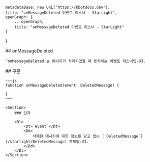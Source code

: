 
    metadataBase: new URL("https://kbotdocs.dev"),
    title: "onMessageDeleted 이벤트 리스너 - StarLight",
    openGraph: {
        ...openGraph,
        title: "onMessageDeleted 이벤트 리스너 - StarLight"
    }
}

<Section>
    ## onMessageDeleted

    `onMessageDeleted`는 메시지가 삭제되었을 때 동작하는 이벤트 리스너입니다.
</Section>
<Section>
    ## 구문

    ~~~js
    function onMessageDeleted(event: DeletedMessage) {

    }
    ~~~

    <Section>
        ### 인자

        <Dl>
            <Dt>`event`</Dt>
            <Dd>
                삭제된 메시지에 대한 정보를 담고 있는 [`DeletedMessage`](/starlight/DeletedMessage) 객체입니다.
            </Dd>
        </Dl>
    </Section>
</Section>